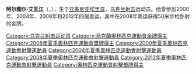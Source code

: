 {{blpunsourced|time=2019-06-06T00:21:51+00:00}}
{{expand English|time=2019-06-06T00:21:51+00:00}}
{{MedalTableTop}}
{{MedalCountry | {{UKR}} }}
{{MedalSport | 男子[[射擊運動|射擊]] }}
{{MedalCompetition|[[夏季奥林匹克运动会|奧林匹克運動會]]}}
{{MedalGold| [[2008年夏季奥林匹克运动会|2008年北京]] | 50米步枪卧射}}
{{MedalBottom}}

'''阿尔图尔·艾瓦江'''（{{lang|en|'''Artur Ayvazian'''}}，{{bd|1973年|1月14日||}}），生于[[亚美尼亚|亚美尼亚]][[埃里温|埃里温]]，[[乌克兰|乌克兰]][[射击|射击]]运动员。他曾参加2000年、2004年、2008年和2012年四届奥运，其中在2008年奥运获得50米步枪卧射的金牌。

{{Ukraine-stub}}
{{DEFAULTSORT:Ayvazian, Artur}}
[[Category:乌克兰射击运动员|Category:乌克兰射击运动员]]
[[Category:烏克蘭奧林匹克運動會金牌得主|Category:烏克蘭奧林匹克運動會金牌得主]]
[[Category:2008年夏季奧林匹克運動會獎牌得主|Category:2008年夏季奧林匹克運動會獎牌得主]]
[[Category:2000年夏季奧林匹克運動會射擊運動員|Category:2000年夏季奧林匹克運動會射擊運動員]]
[[Category:2004年夏季奧林匹克運動會射擊運動員|Category:2004年夏季奧林匹克運動會射擊運動員]]
[[Category:2008年夏季奧林匹克運動會射擊運動員|Category:2008年夏季奧林匹克運動會射擊運動員]]
[[Category:2012年夏季奧林匹克運動會射擊運動員|Category:2012年夏季奧林匹克運動會射擊運動員]]
[[Category:奧林匹克運動會射擊獎牌得主|Category:奧林匹克運動會射擊獎牌得主]]